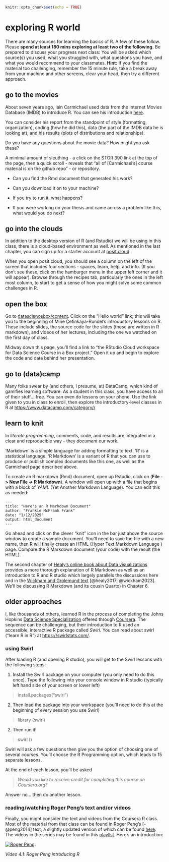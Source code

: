```r
knitr::opts_chunk$set(echo = TRUE)
```

# exploring R world

There are many sources for learning the basics of R. A few of these follow. Please **spend at least 180 mins exploring at least two of the following.** Be prepared to discuss your progress next class: You will be asked which source(s) you used, what you struggled with, what questions you have, and what you would recommend to your classmates. **Hint:** If you find the material too challenging, remember the 15 minute rule, take a break away from your machine and other screens, clear your head, then try a different approach.

## go to the movies

About seven years ago, Iain Carmichael used data from the Internet Movies Database (IMDB) to introduce R. You can see his introduction [here](https://idc9.github.io/stor390/notes/getting_started/getting_started.html).

You can consider his report from the standpoint of style (formatting, organization), coding (how he did this), data (the part of the IMDB data he is looking at), and his results (plots of distributions and relationships).

Do you have any questions about the movie data? How might you ask these?

A minimal amount of sleuthing - a click on the STOR 390 link at the top of the page, then a quick scroll - reveals that "all of [Carmichael's] course material is on the github repo" - or repository.

-   Can you find the Rmd document that generated his work?

-   Can you download it on to your machine?

-   If you try to run it, what happens?

-   If you were working on your thesis and came across a problem like this, what would you do next?

## go into the clouds

In addition to the desktop version of R (and Rstudio) we will be using in this class, there is a cloud-based environment as well. As mentioned in the last chapter, you can sign up for a starter account at [posit.cloud](https://posit.cloud).

When you open posit.cloud, you should see a column on the left of the screen that includes four sections - spaces, learn, help, and info. (If you don't see these, click on the hamburger menu in the upper left corner and it will appear). Browse through the recipes tab, particularly the ones in the left most column, to start to get a sense of how you might solve some common challenges in R.

## open the box

Go to [datasciencebox/content](https://datasciencebox.org/content). Click on the "Hello world" link; this will take you to the beginning of Mine Çetinkaya-Rundel's introductory lessons on R. These include slides, the source code for the slides (these are written in R markdown), and videos of her lectures, including the one we watched on the first day of class.

Midway down this page, you'll find a link to "the RStudio Cloud workspace for Data Science Course in a Box project." Open it up and begin to explore the code and data behind her presentation.

## go to (data)camp

Many folks swear by (and others, I presume, at) DataCamp, which kind of gamifies learning software. As a student in this class, you have access to all of their stuff... free. You can even do lessons on your phone. Use the link given to you in class to enroll, then explore the introductory-level classes in R at <https://www.datacamp.com/category/r>

## learn to knit

In *literate programming*, comments, code, and results are integrated in a clear and reproducible way - they *document* our work.

'Markdown' is a simple language for adding formatting to text. 'R' is a statistical language. 'R Markdown' is a variant of R that you can use to produce or publish complex documents like this one, as well as the Carmichael page described above.

To create an R markdown (Rmd) document, open up Rstudio, click on (**File -\> New File -\> R Markdown**). A window will open up with a file that begins with a block of *YAML* (Yet Another Markdown Language). You can edit this as needed:

```         
---
title: "Here's an R Markdown Document"
author: "Frankie McFrank Frank"
date: "1/12/2025"
output: html_document
---
```

Go ahead and click on the clever "knit" icon in the bar just above the source window to create a sample document. You'll need to save the file with a new name, then R will finally create an HTML (Hyper Text Markdown Language ) page. Compare the R Markdown document (your code) with the result (the HTML).

The second chapter of [Healy's online book about Data visualizations](https://socviz.co/) provides a more thorough explanation of R Markdown as well as an introduction to R and R studio which largely parallels the discussions here and in the [Wickham and Grolemund text](https://r4ds.had.co.nz/index.html) [@healy2017; @wickham2023]. We'll be discussing R Markdown (and its cousin Quarto) in Chapter 6.

## older approaches

I, like thousands of others, learned R in the process of completing the Johns Hopkins [Data Science Specialization](https://jhudatascience.org/courses.html) offered through [Coursera](https://www.coursera.org/). The sequence can be challenging, but their introduction to R used an accessible, interactive R package called *Swirl.* You can read about swirl ("learn R in R") at <https://swirlstats.com/>.

### **using Swirl**

After loading R (and opening R studio), you will get to the Swirl lessons with the following steps:

1)  Install the Swirl package on your computer (you only need to do this once). Type the following into your console window in R studio (typically left hand side of your screen or lower left)

> install.packages("swirl")

2)  Then load the package into your workspace (you'll need to do this at the beginning of every session you use Swirl)

> library (swirl)

2)  Then run it!

> swirl ()

Swirl will ask a few questions then give you the option of choosing one of several courses. You'll choose the R Programming option, which leads to 15 separate lessons.

At the end of each lesson, you'll be asked

> *Would you like to receive credit for completing this course on Coursera.org?*

Answer no... then do another lesson.

### reading/watching Roger Peng's text and/or videos

Finally, you might consider the text and videos from the Coursera R class. Most of the material from that class can be found in Roger Peng's [-@peng2014] text, a slightly updated version of which can be found [here](https://bookdown.org/rdpeng/rprogdatascience/). The videos in the series may be found in this [playlist](https://www.youtube.com/watch?v=wy0h1f5awRI&list=PL_bgmYHGITt-8Noh1fZpxTHJ-GrBb626R). Here's an introduction:

[![Roger Peng](https://img.youtube.com/vi/wy0h1f5awRI/0.jpg)](https://youtu.be/wy0h1f5awRI).

*Video 4.1: Roger Peng introducing R*

